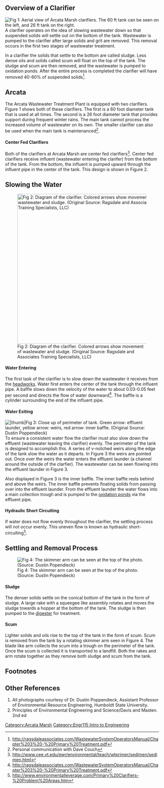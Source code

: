 == Overview of a Clarifier ==
{{TOCright}}
[[Image:Clarifier.png‎|thumb|left|Fig 1: Aerial view of Arcata Marsh clarifiers. The 60 ft tank can be seen on the left, and 26 ft tank on the right.]] A clarifier operates on the idea of slowing wastewater down so that suspended solids will settle out on the bottom of the tank.  Wastewater is pumped to the clarifier after large solids and grit are removed. This removal occurs in the first two stages of wastewater treatment. 

In a clarifier the solids that settle to the bottom are called sludge. Less dense oils and solids called scum will float on the top of the tank. The sludge and scum are then removed, and the wastewater is pumped to oxidation ponds. After the entire process is completed the clarifier will have removed 40-60% of suspended solids<ref>http://ragsdaleassociates.com/WastewaterSystemOperatorsManual/Chapter%203%20-%20Primary%20Treatment.pdf</ref>.

== Arcata ==
The Arcata Wastewater Treatment Plant is equipped with two clarifiers. Figure 1 shows both of these clarifiers. The first is a 60 foot diameter tank that is used at all times. The second is a 26 foot diameter tank that provides support during frequent winter rains. The main tank cannot process the increased volume of wastewater on its own. The smaller clarifier can also be used when the main tank is maintenanced<ref>Personal communication with Dave Couch</ref>. 
==== Center Fed Clarifiers ====
Both of the clarifiers at Arcata Marsh are center fed clarifiers<ref>http://www.cee.vt.edu/ewr/environmental/teach/wtprimer/sedimen/sedimen.html</ref>. Center fed clarifiers receive influent (wastewater entering the clarifer) from the bottom of the tank. From the bottom, the influent is pumped upward through the influent pipe in the center of the tank. This design is shown in Figure 2.

== Slowing the Water ==
[[Image:Clarifier_Diagram1.jpg‎‎|left|490px|thumb|Fig 2: Diagram of the clarifier. Colored arrows show movement of wastewater and sludge. (Original Source: Ragsdale and Associates Training Specialists, LLC)]]
==== Water Entering ====
The first task of the clarifier is to slow down the wastewater it receives from the [[Arcata Marsh headworks| headworks]]. Water first enters the center of the tank through the influent pipe. A baffle slows down the velocity of the water to about 0.03-0.05 feet per second and directs the flow of water downward<ref>http://ragsdaleassociates.com/WastewaterSystemOperatorsManual/Chapter%203%20-%20Primary%20Treatment.pdf</ref>. The baffle is a cylinder surrounding the end of the influent pipe. 
==== Water Exiting ==== 
[[Image:Clarifier_Outflow.jpg‎||thumb|Fig 3: Close up of perimeter of tank. Green arrow: effluent launder, yellow arrow: weirs, red arrow: inner baffle. (Original Source: Dustin Poppendieck)]]
To ensure a consistent water flow the clarifier must also slow down the effluent (wastewater leaving the clarifier) evenly. The perimeter of the tank is designed to accomplish this. A series of v-notched weirs along the edge of the tank slow the water as it departs. In Figure 3 the weirs are pointed out. Once over the weirs the water enters the effluent launder (a channel around the outside of the clarfier). The wastewater can be seen flowing into the effluent launder in Figure 3. 

Also displayed in Figure 3 is the inner baffle. The inner baffle rests behind and above the weirs. The inner baffle prevents floating solids from passing over into the effluent launder. From the effluent launder the water flows into a main collection trough and is pumped to the [[Arcata's Marsh Oxidation Ponds|oxidation ponds]] via the effluent pipe.

==== Hydraulic Short Circuiting ====
If water does not flow evenly throughout the clarifier, the settling process will not occur evenly. This uneven flow is known as hydraulic short-circuiting<ref>http://www.environmentalleverage.com/Primary%20Clarifiers-%20Problem%20Areas.htm</ref>.

== Settling and Removal Process ==
[[Image:Clarifier_skimer.jpg|thumb|left|Fig 4: The skimmer arm can be seen at the top of the photo. (Source: Dustin Popendieck)]]
==== Sludge ====
The denser solids settle on the conical bottom of the tank in the form of sludge. A large rake with a squeegee like assembly rotates and moves the sludge towards a hopper at the bottom of the tank. The sludge is then pumped to the [[Arcata Marsh digester|digester]] for treatment.
==== Scum ==== 
Lighter solids and oils rise to the top of the tank in the form of scum. Scum is removed from the tank by a rotating skimmer arm seen in Figure 4. The blade like arm collects the scum into a trough on the perimeter of the tank. Once the scum is collected it is transported to a landfill. Both the rakes and arm rotate together as they remove both sludge and scum from the tank.

== Footnotes ==
<references/>

== Other References ==
# All photographs courtesy of Dr. Dustin Poppendieck, Assistant Professor of Environmental Resource Engineering, Humboldt State University.
# Principles of Environmental Engineering and Science/Davis and Masten. 2nd ed

[[Category:Arcata Marsh]]
[[Category:Engr115 Intro to Engineering]]